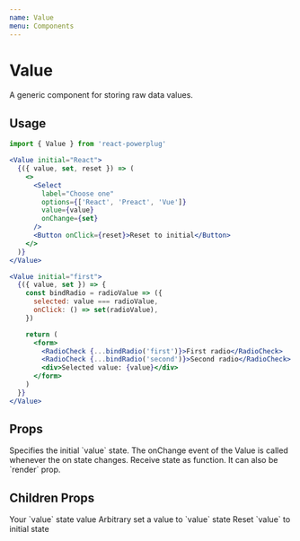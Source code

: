 ```yaml
---
name: Value
menu: Components
---
```



# Value

A generic component for storing raw data values.

## Usage

```js
import { Value } from 'react-powerplug'
```

```jsx
<Value initial="React">
  {({ value, set, reset }) => (
    <>
      <Select
        label="Choose one"
        options={['React', 'Preact', 'Vue']}
        value={value}
        onChange={set}
      />
      <Button onClick={reset}>Reset to initial</Button>
    </>
  )}
</Value>
```

```jsx
<Value initial="first">
  {({ value, set }) => {
    const bindRadio = radioValue => ({
      selected: value === radioValue,
      onClick: () => set(radioValue),
    })

    return (
      <form>
        <RadioCheck {...bindRadio('first')}>First radio</RadioCheck>
        <RadioCheck {...bindRadio('second')}>Second radio</RadioCheck>
        <div>Selected value: {value}</div>
      </form>
    )
  }}
</Value>
```

## Props

<Props>
  <Prop name="initial" type="any">
    Specifies the initial `value` state.
  </Prop>
  <Prop name="onChange" type="function">
    The onChange event of the Value is called whenever the on state changes.
  </Prop>
  <Prop name="children" type="function">
    Receive state as function. It can also be `render` prop.
  </Prop>
</Props>

## Children Props

<ChildrenProps>
  <ChildrenProp name="value" type="any">
    Your `value` state value
  </ChildrenProp>
  <ChildrenProp name="set" type="function">
    Arbitrary set a value to `value` state
  </ChildrenProp>
  <ChildrenProp name="reset" type="function">
    Reset `value` to initial state
  </ChildrenProp>
</ChildrenProps>
